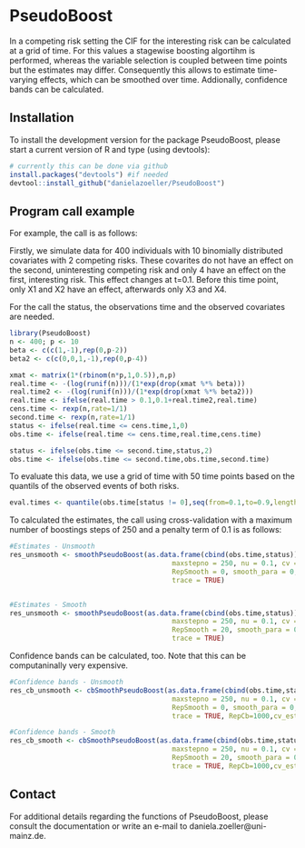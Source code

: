 # PseudoBoost

In a competing risk setting the CIF for the interesting risk can be
calculated at a grid of time. For this values a stagewise boosting
algortihm is performed, whereas the variable selection is coupled between
time points but the estimates may differ. Consequently this allows to
estimate time-varying effects, which can be smoothed over time. Addionally, confidence bands can be calculated.

## Installation
To install the development version for the package PseudoBoost, please start a current version of R and type (using devtools):

```r
# currently this can be done via github
install.packages("devtools") #if needed
devtool::install_github("danielazoeller/PseudoBoost")
```


## Program call example

For example, the call is as follows:

Firstly, we simulate data for 400 individuals with 10 binomially distributed covariates with 2 competing risks. These covarites do not have an effect on the second, uninteresting competing risk and only 4 have an effect on the first, interesting risk. This effect changes at t=0.1. Before this time point, only X1 and X2 have an effect, afterwards only X3 and X4.

For the call the status, the observations time and the observed covariates are needed.
```r
library(PseudoBoost)
n <- 400; p <- 10
beta <- c(c(1,-1),rep(0,p-2))
beta2 <- c(c(0,0,1,-1),rep(0,p-4))

xmat <- matrix(1*(rbinom(n*p,1,0.5)),n,p)
real.time <- -(log(runif(n)))/(1*exp(drop(xmat %*% beta)))
real.time2 <- -(log(runif(n)))/(1*exp(drop(xmat %*% beta2)))
real.time <- ifelse(real.time > 0.1,0.1+real.time2,real.time)
cens.time <- rexp(n,rate=1/1)
second.time <- rexp(n,rate=1/1)
status <- ifelse(real.time <= cens.time,1,0)
obs.time <- ifelse(real.time <= cens.time,real.time,cens.time)

status <- ifelse(obs.time <= second.time,status,2)
obs.time <- ifelse(obs.time <= second.time,obs.time,second.time)

```

To evaluate this data, we use a grid of time with 50 time points based on the quantils of the observed events of both risks.
```r
eval.times <- quantile(obs.time[status != 0],seq(from=0.1,to=0.9,length=50))
```

To calculated the estimates, the call using cross-validation with a maximum number of boostings steps of 250 and a penalty term of 0.1 is as follows:

```r
#Estimates - Unsmooth
res_unsmooth <- smoothPseudoBoost(as.data.frame(cbind(obs.time,status)),xmat,times=eval.times, stepno = 100,
                                        maxstepno = 250, nu = 0.1, cv = TRUE, multicore = TRUE,
                                        RepSmooth = 0, smooth_para = 0,
                                        trace = TRUE)


#Estimates - Smooth
res_unsmooth <- smoothPseudoBoost(as.data.frame(cbind(obs.time,status)),xmat,times=eval.times, stepno = 100,
                                        maxstepno = 250, nu = 0.1, cv = TRUE, multicore = TRUE,
                                        RepSmooth = 20, smooth_para = 0.001,
                                        trace = TRUE)
```

Confidence bands can be calculated, too. Note that this can be computaninally very expensive.

```r
#Confidence bands - Unsmooth
res_cb_unsmooth <- cbSmoothPseudoBoost(as.data.frame(cbind(obs.time,status)),xmat,times=eval.times, stepno = 100,
                                        maxstepno = 250, nu = 0.1, cv = TRUE, multicore = TRUE,
                                        RepSmooth = 0, smooth_para = 0,
                                        trace = TRUE, RepCb=1000,cv_est=FALSE)

#Confidence bands - Smooth
res_cb_smooth <- cbSmoothPseudoBoost(as.data.frame(cbind(obs.time,status)),xmat,times=eval.times, stepno = 100,
                                        maxstepno = 250, nu = 0.1, cv = TRUE, multicore = TRUE,
                                        RepSmooth = 20, smooth_para = 0.001,
                                        trace = TRUE, RepCb=1000,cv_est=FALSE)
```

## Contact
For additional details regarding the functions of PseudoBoost, please consult the documentation or write an e-mail to daniela.zoeller@uni-mainz.de.